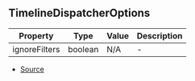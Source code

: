 ## TimelineDispatcherOptions


| Property | Type | Value | Description |
| ----------- | ----------- | ----------- | ----------- |
| ignoreFilters | boolean | N/A | - |


- [Source](https://github.com/Androz2091/discord-player/blob/28ec2ed/packages/discord-player/src/hooks/useTimestamp.ts#L4)